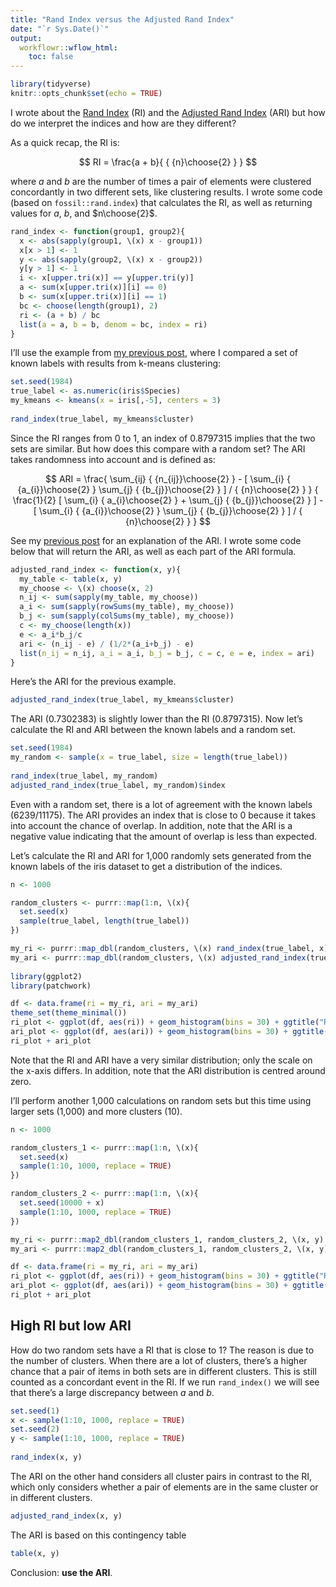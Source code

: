 ```yaml
---
title: "Rand Index versus the Adjusted Rand Index"
date: "`r Sys.Date()`"
output:
  workflowr::wflow_html:
    toc: false
---
```


```r
library(tidyverse)
knitr::opts_chunk$set(echo = TRUE)
```

I wrote about the [Rand Index](rand_index.html) (RI) and the [Adjusted Rand Index](adjusted_rand_index.html) (ARI) but how do we interpret the indices and how are they different?

As a quick recap, the RI is:

$$ RI = \frac{a + b}{ { {n}\choose{2} } } $$

where $a$ and $b$ are the number of times a pair of elements were clustered concordantly in two different sets, like clustering results. I wrote some code (based on `fossil::rand.index`) that calculates the RI, as well as returning values for $a$, $b$, and $n\choose{2}$.

```r
rand_index <- function(group1, group2){
  x <- abs(sapply(group1, \(x) x - group1))
  x[x > 1] <- 1
  y <- abs(sapply(group2, \(x) x - group2))
  y[y > 1] <- 1
  i <- x[upper.tri(x)] == y[upper.tri(y)]
  a <- sum(x[upper.tri(x)][i] == 0)
  b <- sum(x[upper.tri(x)][i] == 1)
  bc <- choose(length(group1), 2)
  ri <- (a + b) / bc
  list(a = a, b = b, denom = bc, index = ri)
}
```

I'll use the example from [my previous post](rand_index.html), where I compared a set of known labels with results from k-means clustering:

```r
set.seed(1984)
true_label <- as.numeric(iris$Species)
my_kmeans <- kmeans(x = iris[,-5], centers = 3)
 
rand_index(true_label, my_kmeans$cluster)
```

Since the RI ranges from 0 to 1, an index of 0.8797315 implies that the two sets are similar. But how does this compare with a random set? The ARI takes randomness into account and is defined as:

$$ ARI = \frac{ \sum_{ij} { {n_{ij}}\choose{2} } - [ \sum_{i} { {a_{i}}\choose{2} } \sum_{j} { {b_{j}}\choose{2} } ] / { {n}\choose{2} } } { \frac{1}{2} [ \sum_{i} { a_{i}\choose{2} } + \sum_{j} { {b_{j}}\choose{2} } ] - [ \sum_{i} { {a_{i}}\choose{2} } \sum_{j} { {b_{j}}\choose{2} } ] / { {n}\choose{2} } } $$

See my [previous post](adjusted_rand_index.html) for an explanation of the ARI. I wrote some code below that will return the ARI, as well as each part of the ARI formula.

```r
adjusted_rand_index <- function(x, y){
  my_table <- table(x, y)
  my_choose <- \(x) choose(x, 2)
  n_ij <- sum(sapply(my_table, my_choose))
  a_i <- sum(sapply(rowSums(my_table), my_choose))
  b_j <- sum(sapply(colSums(my_table), my_choose))
  c <- my_choose(length(x))
  e <- a_i*b_j/c
  ari <- (n_ij - e) / (1/2*(a_i+b_j) - e)
  list(n_ij = n_ij, a_i = a_i, b_j = b_j, c = c, e = e, index = ari)
}
```

Here's the ARI for the previous example.

```r
adjusted_rand_index(true_label, my_kmeans$cluster)
```

The ARI (0.7302383) is slightly lower than the RI (0.8797315). Now let's calculate the RI and ARI between the known labels and a random set.

```r
set.seed(1984)
my_random <- sample(x = true_label, size = length(true_label))
 
rand_index(true_label, my_random)
adjusted_rand_index(true_label, my_random)$index
```

Even with a random set, there is a lot of agreement with the known labels (6239/11175). The ARI provides an index that is close to 0 because it takes into account the chance of overlap. In addition, note that the ARI is a negative value indicating that the amount of overlap is less than expected.

Let's calculate the RI and ARI for 1,000 randomly sets generated from the known labels of the iris dataset to get a distribution of the indices.

```r
n <- 1000

random_clusters <- purrr::map(1:n, \(x){
  set.seed(x)
  sample(true_label, length(true_label))
})

my_ri <- purrr::map_dbl(random_clusters, \(x) rand_index(true_label, x)$index)
my_ari <- purrr::map_dbl(random_clusters, \(x) adjusted_rand_index(true_label, x)$index)
 
library(ggplot2)
library(patchwork)

df <- data.frame(ri = my_ri, ari = my_ari)
theme_set(theme_minimal())
ri_plot <- ggplot(df, aes(ri)) + geom_histogram(bins = 30) + ggtitle("Rand Index")
ari_plot <- ggplot(df, aes(ari)) + geom_histogram(bins = 30) + ggtitle("Adjusted Rand Index")
ri_plot + ari_plot
```

Note that the RI and ARI have a very similar distribution; only the scale on the x-axis differs. In addition, note that the ARI distribution is centred around zero.

I'll perform another 1,000 calculations on random sets but this time using larger sets (1,000) and more clusters (10).

```r
n <- 1000

random_clusters_1 <- purrr::map(1:n, \(x){
  set.seed(x)
  sample(1:10, 1000, replace = TRUE)
})

random_clusters_2 <- purrr::map(1:n, \(x){
  set.seed(10000 + x)
  sample(1:10, 1000, replace = TRUE)
})

my_ri <- purrr::map2_dbl(random_clusters_1, random_clusters_2, \(x, y) rand_index(x, y)$index)
my_ari <- purrr::map2_dbl(random_clusters_1, random_clusters_2, \(x, y) adjusted_rand_index(x, y)$index)

df <- data.frame(ri = my_ri, ari = my_ari)
ri_plot <- ggplot(df, aes(ri)) + geom_histogram(bins = 30) + ggtitle("Rand Index")
ari_plot <- ggplot(df, aes(ari)) + geom_histogram(bins = 30) + ggtitle("Adjusted Rand Index")
ri_plot + ari_plot
```

## High RI but low ARI

How do two random sets have a RI that is close to 1? The reason is due to the number of clusters. When there are a lot of clusters, there's a higher chance that a pair of items in both sets are in different clusters. This is still counted as a concordant event in the RI. If we run `rand_index()` we will see that there's a large discrepancy between $a$ and $b$.

```r
set.seed(1)
x <- sample(1:10, 1000, replace = TRUE)
set.seed(2)
y <- sample(1:10, 1000, replace = TRUE)
 
rand_index(x, y)
```

The ARI on the other hand considers all cluster pairs in contrast to the RI, which only considers whether a pair of elements are in the same cluster or in different clusters.

```r
adjusted_rand_index(x, y)
```

The ARI is based on this contingency table

```r
table(x, y)
```
Conclusion: **use the ARI**.
